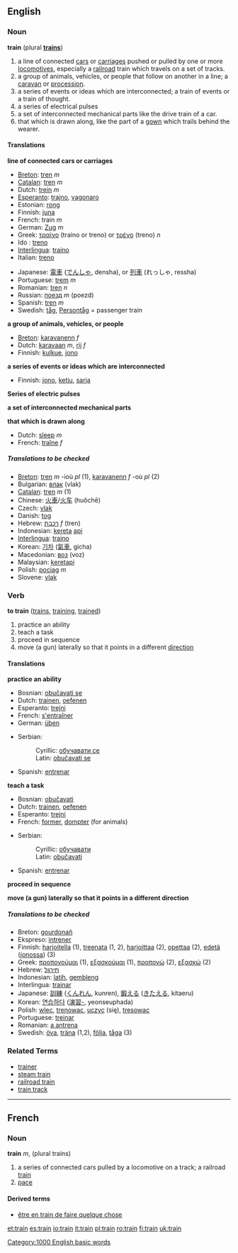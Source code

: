 ==English==
=== Noun ===
'''train''' (plural '''[[trains]]''')

#<!--NRailroad-->a line of connected [[car]]s or [[carriage]]s pushed or pulled by one or more [[locomotive]]s, especially a [[railroad]] train which travels on a set of tracks.
#<!--NCaravan-->a group of animals, vehicles, or people that follow on another in a line; a [[caravan]] or [[procession]].
#<!--NSeriesOfEvents-->a series of events or ideas which are interconnected; a train of events or a train of thought.
#<!--NSeriesOfElectrPulses-->a series of electrical pulses
#<!--NInterconnMechParts-->a set of interconnected mechanical parts like the drive train of a car.
#<!--NGownTail-->that which is drawn along, like the part of a [[gown]] which trails behind the wearer.

==== Translations ====
<!--NRailroad--> '''line of connected cars or carriages'''
{{top}}
<!--Put translations for languages from A to I here-->
*[[Breton]]: [[tren]] ''m''
*[[Catalan]]: [[tren]] ''m''
*Dutch: [[trein]] ''m''
*[[Esperanto]]: [[trajno]], [[vagonaro]]
*Estonian: [[rong]]
*Finnish: [[juna#Finnish|juna]]
*French: train ''m''
*German: [[Zug]] ''m''
*Greek: [[τραίνο]] (traino or treno) or [[τρένο]] (treno) ''n''
*Ido : [[treno]]
*[[Interlingua]]: [[traino]]
*Italian: [[treno]]
{{mid}}
<!--Put translations for languages from J to Z here-->
*Japanese: [[電車]] ([[でんしゃ]], densha), or [[列車]] (れっしゃ, ressha)
*Portuguese: [[trem]] ''m''
*Romanian: [[tren]] ''n''
*Russian: [[поезд]] ''m'' (poezd)
*Spanish: [[tren]] ''m''
*Swedish: [[tåg]], [[Persontåg]] = passenger train
{{bottom}}

<!--NCaravan--> '''a group of animals, vehicles, or people'''
{{top}}
<!--Put translations for languages from A to I here-->
*[[Breton]]: [[karavanenn]] ''f''
*Dutch: [[karavaan]] ''m'', [[rij]] ''f''
*Finnish: [[kulkue]], [[jono#Finnish|jono]]
{{mid}}
<!--Put translations for languages from J to Z here-->
{{bottom}}

<!--NSeriesOfEvents--> '''a series of events or ideas which are interconnected'''
{{top}}
<!--Put translations for languages from A to I here-->
*Finnish: [[jono#Finnish|jono]], [[ketju]], [[sarja]]
{{mid}}
<!--Put translations for languages from J to Z here-->
{{bottom}}

<!--NSeriesOfElectrPulses--> '''Series of electric pulses'''
{{top}}
<!--Put translations for languages from A to I here-->
{{mid}}
<!--Put translations for languages from J to Z here-->
{{bottom}}

<!--NInterconnMechParts--> '''a set of interconnected mechanical parts'''
{{top}}
<!--Put translations for languages from A to I here-->
{{mid}}
<!--Put translations for languages from J to Z here-->
{{bottom}}

<!--NGownTail--> '''that which is drawn along'''
{{top}}
<!--Put translations for languages from A to I here-->
*Dutch: [[sleep]] ''m''
*French: [[traîne]] ''f''
{{mid}}
<!--Put translations for languages from J to Z here-->
{{bottom}}

=====Translations to be checked=====
{{Check_translations}}
*[[Breton]]: [[tren]] ''m'' -ioù ''pl'' (1), [[karavanenn]] ''f'' -où ''pl'' (2)
*Bulgarian: [[влак]] (vlak)
*[[Catalan]]: [[tren]] ''m'' (1)
*Chinese: [[火車]]/[[火车]] (huǒchē)
*Czech: [[vlak]]
*Danish: [[tog]]
*Hebrew: [[רכבת]] ''f'' (tren)
*Indonesian: [[kereta]] [[api]]
*[[Interlingua]]: [[traino]]
*Korean: [[기차]] ([[氣車]], gicha)
*Macedonian: [[воз]] (voz)
*Malaysian: [[keretapi]]
*Polish: [[pociąg]] ''m''
*Slovene: [[vlak]]

=== Verb ===
'''to train'''  ([[trains]], [[training]], [[trained]])

#<!--VPractice--> practice an ability
#<!--VTeach--> teach a task
#<!--VProceedInSeq--> proceed in sequence
#<!--VPointInDiffDir--> move (a gun) laterally so that it points in a different [[direction]]

==== Translations ====
<!--VPractice--> '''practice an ability'''
{{top}}
<!--Put translations for languages from A to I here-->
*Bosnian: [[obučavati se]]
*Dutch: [[trainen]], [[oefenen]]
*Esperanto: [[trejni]]
*French: [[s'entraîner]]
*German: [[üben]]
{{mid}}
<!--Put translations for languages from J to Z here-->
*Serbian:
*:Cyrillic: [[обучавати се]]
*:Latin: [[obučavati se]]
*Spanish: [[entrenar]]
{{bottom}}

<!--VTeach--> '''teach a task'''
{{top}}
<!--Put translations for languages from A to I here-->
*Bosnian: [[obučavati]]
*Dutch: [[trainen]], [[oefenen]]
*Esperanto: [[trejni]]
*French: [[former]], [[dompter]] (for animals)
{{mid}}
<!--Put translations for languages from J to Z here-->
*Serbian:
*:Cyrillic: [[обучавати]]
*:Latin: [[obučavati]]
*Spanish: [[entrenar]]
{{bottom}}

<!--VProceedInSeq--> '''proceed in sequence'''
{{top}}
<!--Put translations for languages from A to I here-->
{{mid}}
<!--Put translations for languages from J to Z here-->
{{bottom}}

<!--VPointInDiffDir--> '''move (a gun) laterally so that it points in a different direction'''
{{top}}
<!--Put translations for languages from A to I here-->
{{mid}}
<!--Put translations for languages from J to Z here-->
{{bottom}}

=====Translations to be checked=====
{{Check_translations}}

*Breton: [[gourdonañ]]
*Ekspreso: [[intrener]]
*Finnish: [[harjoitella]] (1), [[treenata]] (1, 2), [[harjoittaa]] (2), [[opettaa]] (2), [[edetä]] ([[jono#Finnish|jonossa]]) (3)
*Greek: [[προπονούμαι]] (1), [[εξασκούμαι]] (1), [[προπονώ]] (2), [[εξασκώ]] (2)
*Hebrew: [[תירגל]]
*Indonesian: [[latih]], [[gembleng]]
*Interlingua: [[trainar]]
*Japanese: [[訓練]] ([[くんれん]], kunren), [[鍛える]] ([[きたえる]], kitaeru)
*Korean: [[연습하다]] ([[演習-]], yeonseuphada)<!-- why the hyphen? -->
*Polish: [[wlec]], [[trenowac]], [[uczyc]] (się), [[tresowac]]
*Portuguese: [[treinar]]
*Romanian: [[antrena|a antrena]]
*Swedish: [[öva]], [[träna]] (1,2), [[följa]], [[tåga]] (3)

===Related Terms===
*[[trainer]]
*[[steam train]]
*[[railroad train]]
*[[train track]]

----

==French==
=== Noun ===
'''train''' ''m'', (plural trains)

#<!--NRailroad--> a series of connected cars pulled by a locomotive on a track; a railroad [[train]]
#<!--NPace--> [[pace]]

==== Derived terms ====
*[[être en train de faire quelque chose]]

{{Wikipedia}}

[[Category:1000 English basic words]]

[[et:train]]
[[es:train]]
[[io:train]]
[[it:train]]
[[pl:train]]
[[ro:train]]
[[fi:train]]
[[uk:train]]